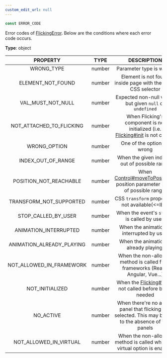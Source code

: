 ```yaml
---
custom_edit_url: null
---
```


```ts
const ERROR_CODE
```

<div>

</div>

Error codes of [FlickingError](FlickingError). Below are the conditions where each error code occurs.

**Type**: object

|PROPERTY|TYPE|DESCRIPTION|
|:---:|:---:|:---:|
|WRONG_TYPE|number|Parameter type is wrong|
|ELEMENT_NOT_FOUND|number|Element is not found inside page with the given CSS selector|
|VAL_MUST_NOT_NULL|number|Expected non-null value, but given `null` or `undefined`|
|NOT_ATTACHED_TO_FLICKING|number|When Flicking's component is not initialized (i.e. [Flicking#init](Flicking#init) is not called)|
|WRONG_OPTION|number|One of the options is wrong|
|INDEX_OUT_OF_RANGE|number|When the given index is out of possible range|
|POSITION_NOT_REACHABLE|number|When [Control#moveToPosition](Control#moveToPosition)'s position parameter is out of possible range.|
|TRANSFORM_NOT_SUPPORTED|number|CSS `transform` property is not available(<=IE8)|
|STOP_CALLED_BY_USER|number|When the event's `stop()` is called by user.|
|ANIMATION_INTERRUPTED|number|When the animation is interrupted by user.|
|ANIMATION_ALREADY_PLAYING|number|When the animation is already playing.|
|NOT_ALLOWED_IN_FRAMEWORK|number|When the non-allowed method is called from frameworks (React, Angular, Vue...)|
|NOT_INITIALIZED|number|When the [Flicking#init](Flicking#init) is not called before but is needed|
|NO_ACTIVE|number|When there're no active panel that flicking has selected. This may be due to the absence of any panels|
|NOT_ALLOWED_IN_VIRTUAL|number|When the non-allowed method is called while the virtual option is enabled|

